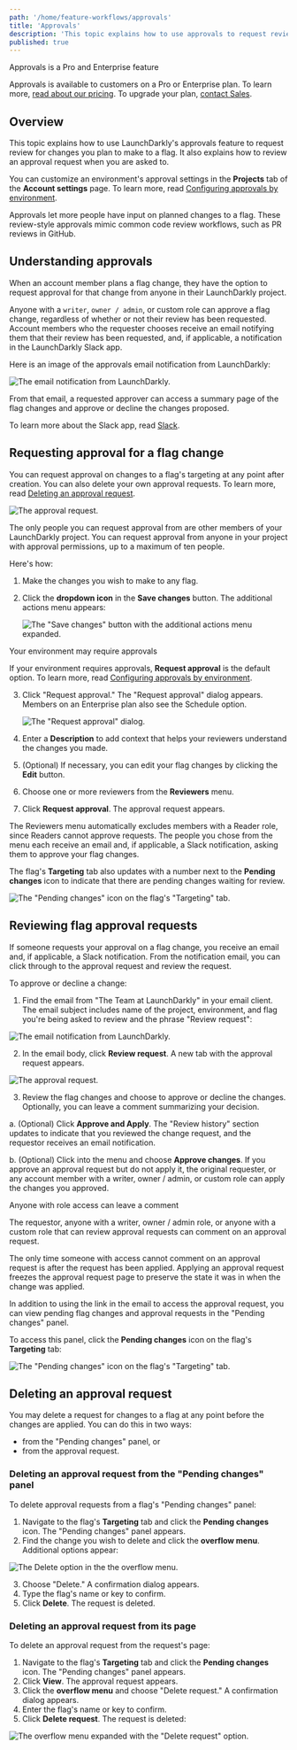 ```yaml
---
path: '/home/feature-workflows/approvals'
title: 'Approvals'
description: 'This topic explains how to use approvals to request review for changes and review pending changes to flags.'
published: true
---
```


<Callout intent="primary">
<CalloutTitle>Approvals is a Pro and Enterprise feature</CalloutTitle>
<CalloutDescription>

Approvals is available to customers on a Pro or Enterprise plan. To learn more, [read about our pricing](https://launchdarkly.com/pricing/). To upgrade your plan, [contact Sales](https://launchdarkly.com/contact-sales/).

</CalloutDescription>
</Callout>

## Overview

This topic explains how to use LaunchDarkly's approvals feature to request review for changes you plan to make to a flag. It also explains how to review an approval request when you are asked to.

You can customize an environment's approval settings in the **Projects** tab of the **Account settings** page. To learn more, read [Configuring approvals by environment](/home/managing-flags/feature-workflows/environment-approvals).

Approvals let more people have input on planned changes to a flag. These review-style approvals mimic common code review workflows, such as PR reviews in GitHub.

## Understanding approvals

When an account member plans a flag change, they have the option to request approval for that change from anyone in their LaunchDarkly project.

Anyone with a `writer`, `owner / admin`, or custom role can approve a flag change, regardless of whether or not their review has been requested. Account members who the requester chooses receive an email notifying them that their review has been requested, and, if applicable, a notification in the LaunchDarkly Slack app.

Here is an image of the approvals email notification from LaunchDarkly:

![The email notification from LaunchDarkly.](approvals-email.png)

From that email, a requested approver can access a summary page of the flag changes and approve or decline the changes proposed.

To learn more about the Slack app, read [Slack](/integrations/slack).

## Requesting approval for a flag change

You can request approval on changes to a flag's targeting at any point after creation. You can also delete your own approval requests. To learn more, read [Deleting an approval request](#deleting-an-approval-request).

![The approval request.](approvals-approval-screen.png)

The only people you can request approval from are other members of your LaunchDarkly project. You can request approval from anyone in your project with approval permissions, up to a maximum of ten people.

Here's how:

1. Make the changes you wish to make to any flag.
2. Click the **dropdown icon** in the **Save changes** button. The additional actions menu appears:

    ![The "Save changes" button with the additional actions menu expanded.](approvals-request-menu.png)

<Callout intent="info">
<CalloutTitle>Your environment may require approvals</CalloutTitle>
<CalloutDescription>

If your environment requires approvals, **Request approval** is the default option. To learn more, read [Configuring approvals by environment](/home/feature-workflows/environment-approvals).

</CalloutDescription>
</Callout>

3. Click "Request approval." The "Request approval" dialog appears. Members on an Enterprise plan also see the Schedule option.

    ![The "Request approval" dialog.](approvals-request.png)

4. Enter a **Description** to add context that helps your reviewers understand the changes you made.
5. (Optional) If necessary, you can edit your flag changes by clicking the **Edit** button.
6. Choose one or more reviewers from the **Reviewers** menu.
7. Click **Request approval**. The approval request appears.

The Reviewers menu automatically excludes members with a Reader role, since Readers cannot approve requests. The people you chose from the menu each receive an email and, if applicable, a Slack notification, asking them to approve your flag changes.

The flag's **Targeting** tab also updates with a number next to the **Pending changes** icon to indicate that there are pending changes waiting for review.

![The "Pending changes" icon on the flag's "Targeting" tab.](workflows-pending-changes-icon.png)

## Reviewing flag approval requests

If someone requests your approval on a flag change, you receive an email and, if applicable, a Slack notification. From the notification email, you can click through to the approval request and review the request.

To approve or decline a change:

1. Find the email from "The Team at LaunchDarkly" in your email client. The email subject includes name of the project, environment, and flag you're being asked to review and the phrase "Review request":

![The email notification from LaunchDarkly.](approvals-email.png)

2. In the email body, click **Review request**. A new tab with the approval request appears.

![The approval request.](approvals-approval-screen.png)

3. Review the flag changes and choose to approve or decline the changes. Optionally, you can leave a comment summarizing your decision.

  a. (Optional) Click **Approve and Apply**. The "Review history" section updates to indicate that you reviewed the change request, and the requestor receives an email notification.

  b. (Optional) Click into the menu and choose **Approve changes**. If you approve an approval request but do not apply it, the original requester, or any account member with a writer, owner / admin, or custom role can apply the  changes you approved.

<Callout intent="info">
<CalloutTitle>Anyone with role access can leave a comment</CalloutTitle>
<CalloutDescription>

The requestor, anyone with a writer, owner / admin role, or anyone with a custom role that can review approval requests can comment on an approval request.

The only time someone with access cannot comment on an approval request is after the request has been applied. Applying an approval request freezes the approval request page to preserve the state it was in when the change was applied.

</CalloutDescription>
</Callout>

In addition to using the link in the email to access the approval request, you can view pending flag changes and approval requests in the "Pending changes" panel.

To access this panel, click the **Pending changes** icon on the flag's **Targeting** tab:

![The "Pending changes" icon on the flag's "Targeting" tab.](workflows-pending-changes-icon.png)

## Deleting an approval request

You may delete a request for changes to a flag at any point before the changes are applied. You can do this in two ways:

* from the "Pending changes" panel, or
* from the approval request.

### Deleting an approval request from the "Pending changes" panel

To delete approval requests from a flag's "Pending changes" panel:

1. Navigate to the flag's **Targeting** tab and click the **Pending changes** icon. The "Pending changes" panel appears.
2. Find the change you wish to delete and click the **overflow menu**. Additional options appear:

![The Delete option in the the overflow menu.](workflows-pending-changes-overflow.png)

3. Choose "Delete." A confirmation dialog appears.
4. Type the flag's name or key to confirm.
5. Click **Delete**. The request is deleted.

### Deleting an approval request from its page

To delete an approval request from the request's page:

1. Navigate to the flag's **Targeting** tab and click the **Pending changes** icon. The "Pending changes" panel appears.
2. Click **View**. The approval request appears.
3. Click the **overflow menu** and choose "Delete request." A confirmation dialog appears.
4. Enter the flag's name or key to confirm.
5. Click **Delete request**. The request is deleted:

![The overflow menu expanded with the "Delete request" option.](approvals-delete-overflow.png)
